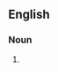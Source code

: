 ==English==

===Noun===
{{head|en|noun plural form|head=[[status]] [[conference]]s}}

# {{plural of|status conference|lang=en}}